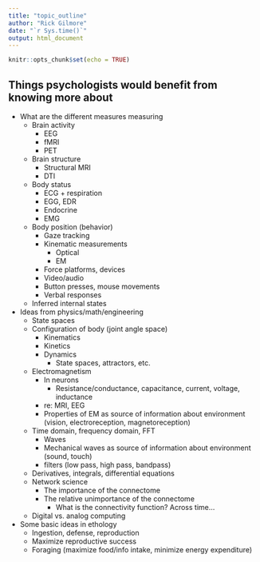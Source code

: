 ```yaml
---
title: "topic_outline"
author: "Rick Gilmore"
date: "`r Sys.time()`"
output: html_document
---
```


```r
knitr::opts_chunk$set(echo = TRUE)
```

## Things psychologists would benefit from knowing more about

- What are the different measures measuring
    - Brain activity
        - EEG
        - fMRI
        - PET
    - Brain structure
        - Structural MRI
        - DTI
    - Body status
        - ECG + respiration
        - EGG, EDR
        - Endocrine
        - EMG
    - Body position (behavior)
        - Gaze tracking
        - Kinematic measurements
            - Optical
            - EM
        - Force platforms, devices
        - Video/audio
        - Button presses, mouse movements
        - Verbal responses
    - Inferred internal states
- Ideas from physics/math/engineering
    - State spaces
    - Configuration of body (joint angle space)
        - Kinematics
        - Kinetics
        - Dynamics
            - State spaces, attractors, etc.
    - Electromagnetism
        - In neurons
            - Resistance/conductance, capacitance, current, voltage, inductance
        - re: MRI, EEG
        - Properties of EM as source of information about environment (vision, electroreception, magnetoreception)
    - Time domain, frequency domain, FFT
        - Waves
        - Mechanical waves as source of information about environment (sound, touch)
        - filters (low pass, high pass, bandpass)
    - Derivatives, integrals, differential equations
    - Network science
        - The importance of the connectome
        - The relative unimportance of the connectome
            - What is the connectivity function? Across time...
    - Digital vs. analog computing
- Some basic ideas in ethology
    - Ingestion, defense, reproduction
    - Maximize reproductive success
    - Foraging (maximize food/info intake, minimize energy expenditure)
